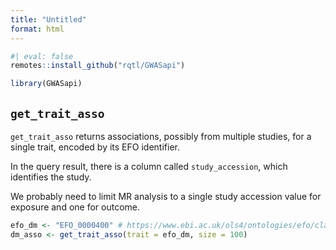 ```yaml
---
title: "Untitled"
format: html
---
```


```r
#| eval: false
remotes::install_github("rqtl/GWASapi")
```



```r
library(GWASapi)
```

## `get_trait_asso` 

`get_trait_asso` returns associations, possibly from multiple studies, for a single trait, encoded by its EFO identifier.

In the query result, there is a column called `study_accession`, which identifies the study. 

We probably need to limit MR analysis to a single study accession value for exposure and one for outcome. 

```r
efo_dm <- "EFO_0000400" # https://www.ebi.ac.uk/ols4/ontologies/efo/classes/http%253A%252F%252Fwww.ebi.ac.uk%252Fefo%252FEFO_0000400
dm_asso <- get_trait_asso(trait = efo_dm, size = 100)
```

